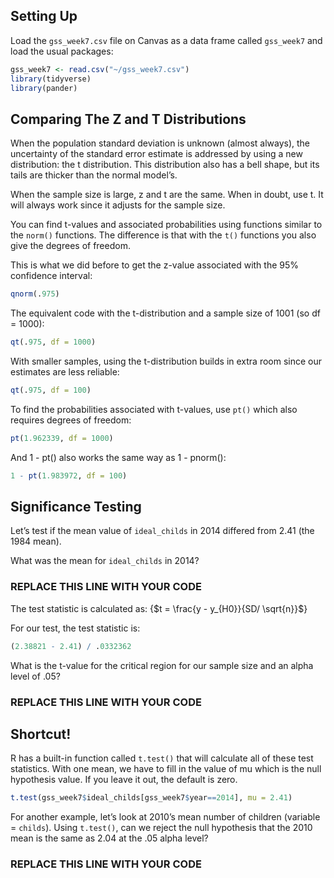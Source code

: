 ## Setting Up

Load the `gss_week7.csv` file on Canvas as a data frame called `gss_week7` and load the usual packages:

```r
gss_week7 <- read.csv("~/gss_week7.csv")
library(tidyverse)
library(pander)
```


## Comparing The Z and T Distributions

When the population standard deviation is unknown (almost always), the uncertainty of the standard error estimate is addressed by using a new distribution: the t distribution. This distribution also has a bell shape, but its tails are thicker than the normal model’s.

When the sample size is large, z and t are the same. When in doubt, use t. It will always work since it adjusts for the sample size.

You can find t-values and associated probabilities using functions similar to the `norm()` functions. The difference is that with the `t()` functions you also give the degrees of freedom.


This is what we did before to get the z-value associated with the 95% confidence interval:
```r
qnorm(.975) 
```

The equivalent code with the t-distribution and a sample size of 1001 (so df = 1000):
```r
qt(.975, df = 1000)
```

With smaller samples, using the t-distribution builds in extra room since our estimates are less reliable: 
```r
qt(.975, df = 100)
```

To find the probabilities associated with t-values, use `pt()` which also requires degrees of freedom:
```r
pt(1.962339, df = 1000)
```

And 1 - pt() also works the same way as 1 - pnorm():
```r
1 - pt(1.983972, df = 100)
```


## Significance Testing

Let's test if the mean value of `ideal_childs` in 2014 differed from 2.41 (the 1984 mean).

What was the mean for `ideal_childs` in 2014?

### REPLACE THIS LINE WITH YOUR CODE ###

The test statistic is calculated as: 
\Large{$t = \frac{y - y_{H0}}{SD/ \sqrt{n}}$}

For our test, the test statistic is:

```r
(2.38821 - 2.41) / .0332362
```

What is the t-value for the critical region for our sample size and an alpha level of .05?

### REPLACE THIS LINE WITH YOUR CODE ###


## Shortcut!

R has a built-in function called `t.test()` that will calculate all of these test statistics. With one mean, we have to fill in the value of mu which is the null hypothesis value. If you leave it out, the default is zero.

```r
t.test(gss_week7$ideal_childs[gss_week7$year==2014], mu = 2.41)
```

For another example, let's look at 2010's mean number of children (variable = `childs`). Using `t.test()`, can we reject the null hypothesis that the 2010 mean is the same as 2.04 at the .05 alpha level?

### REPLACE THIS LINE WITH YOUR CODE ###